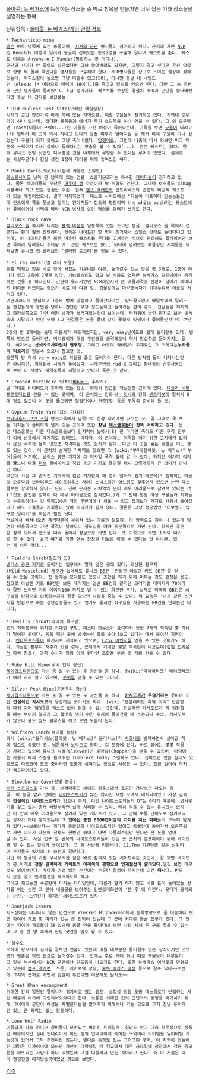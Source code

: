 [[폴아웃: 뉴 베가스]]에 등장하는 장소들 중 따로 항목을 만들기엔 너무 짧은 기타 장소들을 설명하는 항목.

상위항목 : [[폴아웃: 뉴 베가스/게임 관련 정보]]

 * Techatticup mine
 [[넬슨]] 바로 남쪽에 있는 동굴이며, [[시저의 군단]] 병사들이 점거하고 있다. 근처에 가면 [[NCR]]의 Renolds 이병이 달려와 동굴에 잡혀있는 동료2명을 구출해 달라며 퀘스트를 준다. 퀘스트 이름은 Anywhere I Wander(방황하는 곳 어디나). 
 군단과 사이가 안 좋아도 상관없다면 그냥 쓸어버려도 되지만, 그렇지 않고 싶다면 은신 암살로 한명 씩 몰래 죽인다음 병사들을 구출해야 한다. NCR병사들은 창고로 쓰이는 철창에 갖혀있는데, 락픽스킬이 높으면 그냥 따줄수 있고(50), 아니면 동굴 내 네임드인 'Alexus'[* 여담으로 매력이 10이다.]를 죽이고 열쇠를 얻으면 된다. 다만 그 놈 주변에 군단 병사들이 몰려있으니 조금 성가시다. 퀘스트를 보상은 경험치 100과 군단을 쓸어버렸다면 동굴 내 잡다한 보급품들.

 * Old Nuclear Test Site(오래된 핵실험장)
 [[시저의 군단]] 안전가옥 아래 쪽에 있는 지역으로, [[페럴 구울]]들이 점거하고 있다. 지역내 오두막이 하나 있는데, 잡다한 물품들과 에너지 무기 스킬북을 하나 얻을 수 있다. 그 외 오두막엔 Trash(이름이 쓰렉이...)란 이름을 가진 여성이 죽어있는데, 기록을 보면 [[구울]]이 되려고(!) 일부러 이 곳에 와서 지내고 있다가 점점 피부가 떨어지는 등 해서 이제 구울이 되나 싶었는데 구울이 되지 못하고 그냥 죽어버렸다. [[망했어요]]. 그런데 나중에 다시 와보면 버그 때문에 쓰렉이가 다시 살아나 돌아다니는 모습을 볼 수 있다(...)  관련 퀘스트는 없다. 한때 유니크 헌팅 샷건인 디너벨을 건물 내부에서 루팅할 수 있다는 루머가 있었다. 실제로는 사실무근이나 헌팅 샷건 1정이 테이블 위에 놓여있긴 하다.

 * Monte Carlo Suites(몬테 카를로 스위트)
 [[웨스트사이드]] 남쪽 문 남쪽에 있는 건물. 스콜피온즈라는 특수한 [[레이더]]들이 점거하고 있다. 물론 레이더들의 무장은 [[파우더 갱]] 수준이라 별 위협도 안된다. 그나마 보스몹도 44mag리볼버나 끼고 있는 한심한 수준. 원래 [[캠프 맥캐런]]의 콘트라레스와 관련해 비공식 퀘스트가 있을 예정이었으나, 결국 삭제되었다. 웨스트 사이드에선 "지들이 터프하다 믿는놈들인데 핀드에게 쪽도 못쓰고 털리는 양아치들" 정도의 평판이며 the white wash라는 퀘스트에선 플레이어의 선택에 따라 NCR 병사의 살인 혐의를 덤터기 쓰기도 한다.

 * Black rock cave
 [[헬리오스 원]] 북서쪽 내지는 [[블랙 마운틴]] 남동쪽에 있는 조그만 동굴. 헬리오스 원 쪽에서 접근하는 편이 훨씬 간단하다. 안쪽은 [[나이트킨]] 몇 명이 점거해서 스텔스 상태로 돌아다니고 있는데, 이 나이트킨들은 블랙 마운틴 퀘스트를 론다를 고쳐주는 식으로 완료해도 플레이어만 보면 죽이려 달려들니 주의할 것. 관련 퀘스트는 없고, 바닥에 널려있는 폐품상인 시체들을 뒤져보면 유니크 잽 글러브인 '[[팔라딘 토스터]]'를 얻을 수 있다.

 * El ray motel(엘 레이 모텔)
 캠프 맥캐런 정문 바로 앞에 서있는 기분나쁜 여관. 들어갈수 있는 방은 총 3개로, 1층에 하나가 있고 2층에 2개가 있다. 서브퀘스트도 없고 별 비중도 없지만 뉴베가스 오프닝에서 등장하는 건물 중 하나인데, 간판에 올라가있던 NCR레인저가 쓴 대물저격총 탄환이 날아가 레이더의 머리를 터뜨리는 장소가 바로 이 여관 앞. 건물앞에는 마약중독자가 기대누워서 어슬렁 거리고 있다.
 여관이라니까 방심하고 1층의 방에 방심하고 들어갔다가는, 밑도끝도없이 배달부에게 달려드는 전갈들에게 봉변을 당하니 간단한 무장 정도는하고 들어가는 편이 좋다. 전갈들을 처치하고 화장실쪽으로 가면 어떤 남자가 쓰러져있는것이 보이는데, 탁자위에 놓인 편지로 보아 빛독촉에 시달리고 있던 모양.(그 전갈들은 돈을 끝내 갚지 못해서 빚쟁이가 풀어들인것으로 보인다.)
 2층의 방 2개에는 둘다 자물쇠가 채워져있지만, very easy난이도로 쉽게 들어갈수 있다. 왼쪽의 방으로 들어가면, 미치광이가 대뜸 주인공을 공격해오니 역시 방심하고 들어가지는 말자. 여기서는 '''선셋사르사파릴라 별뚜껑''', 그리고 아토믹 칵테일의 주재료인 그 귀하다는'''누카콜라 빅토리'''를 얻을수 있으니 참고할 것.
 오른쪽 방 역시 very easy로 락필을 풀고 들어가야 한다. 다른 방처럼 몹이 나타나는것은 아니지만, 침대밑에 시체가 놓여있다. 시체주변의 Mad-X 그리고 침대위의 빈주사병으로 보아 이 사람도 마약중독에 시달리고 있다가 죽은 것 같다.

 * Crashed Vertibird Site([[버티버드]] 추락지)
 말 그대로 버티버드가 추락해 있는 장소. 위에서 언급한 핵실험장 근처에 있다. [[테슬라 비턴 프로토타입]]을 얻을 수 있는 곳이며, 이 근처에는 강화 [[Mr 것시]]와 강화 [[센트리봇]]이 합쳐서 8대 정도 있으니 이 곳을 뚫으려면 철갑탄이나 완충전탄 등을 두둑히 준비해 둘 것.

 * Gypsum Train Yard(깁섬 기차장)
 [[브라더후드 오브 스틸]] 안전가옥에서 남쪽으로 한참 내려가면 나오는 곳. 말 그대로 못 쓰는 기차들이 즐비하게 널려 있는 곳이며 또한 '''장님 [[데스클로]]들이 잔뜩 서식하고 있다.''' 눈먼 데스클로는 다른 데스클로들보다 인지력이 높아서(8) 한 마리만 죽어도 다른 무리 전부가 이에 반응해서 떼거지로 덤벼드는 데다가, 이 근처에는 저격을 하기 위한 고지대가 없어서 은신 수치가 높지 않으면 저격하는 것도 쉽지가 않다. 다만 이 곳을 뚫는 보람은 어느 정도 있는 것이, 이 근처의 숨겨진 기차역을 찾으면 그 [wiki:"부머(폴아웃: 뉴 베가스)" 부머]들이 거주하는 [[넬리스 공군 기지]]에 그 미사일 폭격 없이 갈 수 있다. 하지만 어차피 여기를 뚫느니 다들 [[터보]] 들이마시고 직접 공군 기지로 들어갈 테니 그렇게까지 큰 의미가 아니긴 하다. 
 그런데 사실 그 숨겨진 기차역이 깁섬 기차장과 꽤 멀리 떨어져 있기 때문에[* 정확히는 라울의 오두막과 브라더후드 세이프하우스 사이] 스닉스킬만 어느정도 갖추어져 있으면 눈먼 데스클로는 상대하지 않아도 된다. 진짜 문제는 기차역의 문이 매우 어려움으로 잠겨져 있다는 것(그것도 출입문 양쪽이 다 매우 어려움으로 잠겨있다.)과 그 안에 방랑 야생 구울들과 지뢰들이 수두룩하다는 것 락픽100은 거의 후반대에나 채울 수 있고 잡지보며 억지로 채워서 들어갔다고 해도 구울들과 지뢰들이 있어 지나가기 쉽지 않다. 결론은 그냥 정공법인 '터보빨고 입구로 달리기'를 하는게 훨씬 낫다.  
 터널에서 빠져나오면 폭격때문에 부숴져 있는 마을과 철도길, 이 양쪽으로 길이 나 있는데 당연히 마을쪽으로 가면 폭격이 날아오니 철도길을 따라 후문쪽으로 가면 된다. 하지만 후문은 잠겨 있어서 펜스를 따라 돌아서 정문으로 가면 된다. 또 이쪽으로 가면 조지와 내기를 할 수 없다. 결국 여기로 가면 얻는 장점은 터보를 아낄 수 있다는 것 하나뿐. 잃는 게 너무 많다...
 
 * Field's Shack(필즈의 집)
 [[넬리스 공군 기지]]로 들어가는 입구에서 멀지 않은 곳에 있다. 괴상한 황무지(Wild Wasteland) [[재주]]가 없더라도 유니크 [[BB건]] '한정판 아발렌 키드 BB건'을 얻을 수 있는 곳이다. 집 앞에는 모닥불도 있으니 조합을 하기 위해 머무는 것도 괜찮은 용도.
 참고로 아빌렌 키드 BB건은 보통 데미지는 일반 BB건과 같지만 크리티컬 데미지가 70이라서 잘만 노리면 거의 데미지100 까지도 낼 수 있는 희안한 무기. 실제로 미국의 BB건은 쇠구슬을 탄환으로 이용하는지라 잘못 맞으면 사람을 죽일 수 있다. 뭐 요즘은 '너프'같은 스펀지를 탄환으로 하는 장난감총들도 있고 인기도 좋지만 쇠구슬을 사용하는 BB건을 안파는건 아니다.
 
 * Devil's Throat(악마의 목구멍)
 맵의 최북동부에 위치한 거대한 구멍. [[미스터 하우스]]가 요격하지 못한 7개의 핵폭탄 중 하나가 떨어진 곳이다. 움푹 패인 곳에 방사능이 푹푹 솟아나오고 있다는 데서 붙여진 지명이다. [[켄타우로스]]들이 떼거지로 서식하고 있으며, [[CZ57 어벤저]]를 얻을 수 있는 곳이기도 하다. 괴상한 황무지 재주가 있을 경우, 근처에서 거대한 불발 핵폭탄이 나오는데([[랜덤 인카운터]] 항목 참조), 과학 수치가 일정 이상 된다면 조합용 부품 몇 개를 얻을 수 있다.

 * Ruby Hill Mine(루비 언덕 광산)
 [[제이콥스타운]]으로 가는 중 갈 수 있는 두 광산들 중 하나. [wiki:"마이어러크" 레이크러크]가 여러 마리 살고 있으며, [[푸쉬]]를 얻을 수 있는 곳이다.

 * Silver Peak Mine(은봉우리 광산)
 [[제이콥스타운]]으로 가는 중 갈 수 있는 두 광산들 중 하나. '''[[카사도르]]가 우글거리는 곳'''이며 또한 '''전설적인 카사도르'''가 등장하는 곳이기도 하다. [wiki:"엔클레이브 파워 아머" 잔존병의 파워 아머 헬멧]을 퀘스트 없이 얻을 수 있는 곳인데, 전설적인 카사도르가 막 입장했을 때는 보이지 않다가 그 헬멧을 먹기 위한 위치에 들어갔을 때 스폰되니 주의. 카사도르가 많으니 올드 월드 블루스를 깨고 오면 도움이 된다.

 * Wolfhorn Lanch(늑대뿔 농장)
 과거 [wiki:"율리시스(폴아웃: 뉴 베가스)" 율리시스]가 [[빅호너]]를 방목하면서 살아갈 적에 집으로 삼았던 곳. [[닙튼]]에서 [[노박]]으로 향하는 길 도중에 있다. 바로 앞에는 몇몇 작물이 자라고 있으며 유니크 식칼(Cleaver)인 토막칼(Chopper)을 얻을 수 있으며, 바닥에는 자물쇠 해제 스킬을 올려주는 Tumblers Today 스킬북도 있다. 집이었던 만큼 침대도 있으므로 하드코어 모드 중이라면 도중에 쉬어가는 장소로 사용할 수 있다. 조금 걸어야 하지만 캠프파이어도 있다.

 * Bloodborne Cave(핏빛 동굴)
 [[비터 스프링스]]로 가는 길, 브라더후드 세이프 하우스에서 조금만 가다보면 나오는 동굴. 이 동굴 앞과 안에는 [[나이트스토커]]가 많진 않지만 제법 모여서 배치되어있고 가장 깊숙히 '''전설적인 나이트스토커'''가 있으니 주의. 다만 나이트스토커들의 DT는 0이기 때문에, 연사무기를 갖고 있는 총캐 배달부라면 쉽게 처리할 수 있다. 딱히 먹을 수 있는 유니크는 없지만 이 안에 매우 어려움으로 잠겨져 있는 게이트가 있고, 그 안에 보통 난이도로 잠겨져있는 상자가 하나 놓여있는데 '''그 안에는 총합 8000캡이상의 가치를 지닌 화폐'''들이 그득히 담겨져 있다.~~보물상자~~ 게다가 동굴앞의 나이트스토커만 없애고 동굴안에 들어가서 오른쪽길로 가면 나오기 때문에 전투도 한번만 해내고 나면 자물쇠스킬만 된다면 큰 돈을 얻어갈 수 있다. 사실 입구 앞 왼쪽의 나이트스토커들이 있는 곳 근처의 캠프파이어 위에 게이트를 열 수 있는 열쇠가 놓여있다. 그 외 사냥용 리볼버나, 12.7mm 기관단총 같은 상위티어 무기들도 있기에 초,중반에 갈만하다.
 다만 이 동굴의 가장 무시무시한 점은 바로 잠겨져 있는 게이트라는 것인데, 잘 보면 게이트의 문 아래로 '''정말 완벽하게 게이트의 아래쪽에 평행으로 인계철선이 깔려있다.'''얼핏 보면 아무것도 없어보인다. 게다가 이걸 밟는 순간에는 수류탄 함정이 터지는데 이건 '''즉사'''다. 반드시 문을 열고 인계철선을 제거하도록 하자.
 그리고 재밌는건 수류탄이 터지는 타이밍인데, 다른거 별거 하지 않고 바로 돈이 들어있는 상자를 여는 순간 그 안에 내용물을 보여주는 인벤토리화면이 '뜬 후'에 터진다. 웃다가 울게되는 순간.~~노린건가 하지만 세이브로드가 있지~~

 * Bootjack Cavern
 지도상에는 나타나지 않는 던전으로 Wrecked Highwayman에서 동쪽방향으로 좀 이동하다 보면 파이어 게코 몇 마리가 있는 큰 언덕이 있는데 그 곳에 커다란 동굴 입구가 있다. 그 안에는 파이어 게코들이 꽤 있으며 동굴 안을 돌아다녀 보면 사람 시체 두 구를 찾을 수 있는데 그 중 한 명 에게서 헌팅 샷건을 입수 할 수 있다. 

 * 하수도
 모하비 황무지의 길가를 잘보면 맨홀이 있는데 이들 대부분은 들어갈수 없는 장식이지만 몃몃곳의 맨홀은 직접 안으로 들어갈수 있다. 안에는 주로 거대 쥐나 패럴 구울등이 대부분이고 일부 부분에서는 NCR 군인이나 핀드등이 나오기도 한다. 또한 뉴베가스 여러곳과 연결되어 있는데 [[캠프 맥캐런]], 쓰론, 에어로텍 광장, [[북부 베가스 광장]] 등으로 갈수 있다~~초반에 그지역 근처로 가면서 암살이 두렵다면 이용해도 될지도~~

 * Great Khan encampment
 위대한 칸의 일원인 멜리나가 위치하고 있는 캠프. 설정상 정찰 도중 데스클로가 난입하는 사건 때문에 여기에 고립되어있었다고 한다. 보통은 위대한 칸의 군단과의 동맹을 파기하기 위해 그녀에게 군단이 여성을 차별한다는걸 알려주기 위해서나 가는 곳으로 그저 침낭 두어개만 있는 큰 의미는 없는 장도이다.

 * Lone Wolf Radio
 이름답게 각종 라디오 장비들이 모여있는 버려진 트레일러. 침낭도 있고 대충 하우징으로 삼을만 해보이지만 실내 인테리어가 아닌 실외 인테리어에 속하는 구역이라 아이템을 잃어버릴 가능성이 있어서 그닥 추천하진 않는다. 별다른 특징도 없는 그저그런 구역. 이 지역이 만들어진 까닭은 디자이너에 의하면 자신이 대학생일 때 학교에서 매주 금요일에 광장에서 각종 음모론을 퍼뜨리는 사람이 하나 있었는데 그걸 떠올려서 만든 것이라고 한다. 즉 이 시설은 아마 전쟁전엔 해적방송국이였던 것으로 보인다.

[[각주]]
